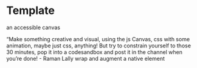 
<Meta title="menu/atoms/canvas" />

# Template

<Subtitle>an accessible canvas</Subtitle>

<Paragraph>
“Make something creative and visual, using the js Canvas, css with some animation, maybe just css, anything! But try to constrain yourself to those 30 minutes, pop it into a codesandbox and post it in the channel when you’re done!
</Paragraph>

<Link url="https://twitter.com/rmnlly">
- Raman Lally
</Link>


<StoryBookCanvas>
  <Story name="canvas">
    <A11yCanvas>wrap and augment a native element</A11yCanvas>
  </Story>
</StoryBookCanvas>